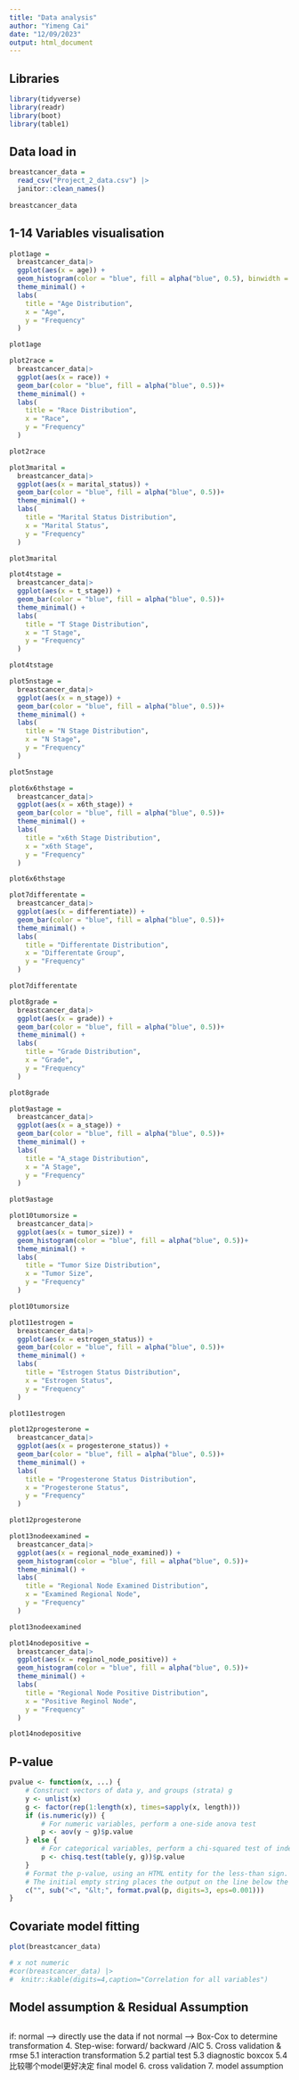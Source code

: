 ```yaml
---
title: "Data analysis"
author: "Yimeng Cai"
date: "12/09/2023"
output: html_document
---
```


## Libraries

```r
library(tidyverse)
library(readr)
library(boot)
library(table1)
```


## Data load in

```r
breastcancer_data =
  read_csv("Project_2_data.csv") |>
  janitor::clean_names()
  
breastcancer_data
```

## 1-14 Variables visualisation

```r
plot1age = 
  breastcancer_data|>
  ggplot(aes(x = age)) +
  geom_histogram(color = "blue", fill = alpha("blue", 0.5), binwidth = 5) +
  theme_minimal() +
  labs(
    title = "Age Distribution",
    x = "Age",
    y = "Frequency"
  )

plot1age
```


```r
plot2race = 
  breastcancer_data|>
  ggplot(aes(x = race)) +
  geom_bar(color = "blue", fill = alpha("blue", 0.5))+
  theme_minimal() +
  labs(
    title = "Race Distribution",
    x = "Race",
    y = "Frequency"
  )

plot2race
```

```r
plot3marital = 
  breastcancer_data|>
  ggplot(aes(x = marital_status)) +
  geom_bar(color = "blue", fill = alpha("blue", 0.5))+
  theme_minimal() +
  labs(
    title = "Marital Status Distribution",
    x = "Marital Status",
    y = "Frequency"
  )

plot3marital
```

```r
plot4tstage = 
  breastcancer_data|>
  ggplot(aes(x = t_stage)) +
  geom_bar(color = "blue", fill = alpha("blue", 0.5))+
  theme_minimal() +
  labs(
    title = "T Stage Distribution",
    x = "T Stage",
    y = "Frequency"
  )

plot4tstage
```

```r
plot5nstage = 
  breastcancer_data|>
  ggplot(aes(x = n_stage)) +
  geom_bar(color = "blue", fill = alpha("blue", 0.5))+
  theme_minimal() +
  labs(
    title = "N Stage Distribution",
    x = "N Stage",
    y = "Frequency"
  )

plot5nstage
```

```r
plot6x6thstage = 
  breastcancer_data|>
  ggplot(aes(x = x6th_stage)) +
  geom_bar(color = "blue", fill = alpha("blue", 0.5))+
  theme_minimal() +
  labs(
    title = "x6th Stage Distribution",
    x = "x6th Stage",
    y = "Frequency"
  )

plot6x6thstage
```

```r
plot7differentate = 
  breastcancer_data|>
  ggplot(aes(x = differentiate)) +
  geom_bar(color = "blue", fill = alpha("blue", 0.5))+
  theme_minimal() +
  labs(
    title = "Differentate Distribution",
    x = "Differentate Group",
    y = "Frequency"
  )

plot7differentate
```

```r
plot8grade = 
  breastcancer_data|>
  ggplot(aes(x = grade)) +
  geom_bar(color = "blue", fill = alpha("blue", 0.5))+
  theme_minimal() +
  labs(
    title = "Grade Distribution",
    x = "Grade",
    y = "Frequency"
  )

plot8grade
```

```r
plot9astage = 
  breastcancer_data|>
  ggplot(aes(x = a_stage)) +
  geom_bar(color = "blue", fill = alpha("blue", 0.5))+
  theme_minimal() +
  labs(
    title = "A_stage Distribution",
    x = "A Stage",
    y = "Frequency"
  )

plot9astage
```


```r
plot10tumorsize = 
  breastcancer_data|>
  ggplot(aes(x = tumor_size)) +
  geom_histogram(color = "blue", fill = alpha("blue", 0.5))+
  theme_minimal() +
  labs(
    title = "Tumor Size Distribution",
    x = "Tumor Size",
    y = "Frequency"
  )

plot10tumorsize
```

```r
plot11estrogen = 
  breastcancer_data|>
  ggplot(aes(x = estrogen_status)) +
  geom_bar(color = "blue", fill = alpha("blue", 0.5))+
  theme_minimal() +
  labs(
    title = "Estrogen Status Distribution",
    x = "Estrogen Status",
    y = "Frequency"
  )

plot11estrogen
```

```r
plot12progesterone = 
  breastcancer_data|>
  ggplot(aes(x = progesterone_status)) +
  geom_bar(color = "blue", fill = alpha("blue", 0.5))+
  theme_minimal() +
  labs(
    title = "Progesterone Status Distribution",
    x = "Progesterone Status",
    y = "Frequency"
  )

plot12progesterone
```

```r
plot13nodeexamined = 
  breastcancer_data|>
  ggplot(aes(x = regional_node_examined)) +
  geom_histogram(color = "blue", fill = alpha("blue", 0.5))+
  theme_minimal() +
  labs(
    title = "Regional Node Examined Distribution",
    x = "Examined Regional Node",
    y = "Frequency"
  )

plot13nodeexamined
```

```r
plot14nodepositive = 
  breastcancer_data|>
  ggplot(aes(x = reginol_node_positive)) +
  geom_histogram(color = "blue", fill = alpha("blue", 0.5))+
  theme_minimal() +
  labs(
    title = "Regional Node Positive Distribution",
    x = "Positive Reginol Node",
    y = "Frequency"
  )

plot14nodepositive
```


## P-value
```r
pvalue <- function(x, ...) {
    # Construct vectors of data y, and groups (strata) g
    y <- unlist(x)
    g <- factor(rep(1:length(x), times=sapply(x, length)))
    if (is.numeric(y)) {
        # For numeric variables, perform a one-side anova test
        p <- aov(y ~ g)$p.value
    } else {
        # For categorical variables, perform a chi-squared test of independence
        p <- chisq.test(table(y, g))$p.value
    }
    # Format the p-value, using an HTML entity for the less-than sign.
    # The initial empty string places the output on the line below the variable label.
    c("", sub("<", "&lt;", format.pval(p, digits=3, eps=0.001)))
}
```

## Covariate model fitting 

```r
plot(breastcancer_data)

# x not numeric
#cor(breastcancer_data) |>
#  knitr::kable(digits=4,caption="Correlation for all variables")
```

## Model assumption & Residual Assumption

```r

```


if: normal --> directly use the data
if not normal --> Box-Cox to determine transformation
4. Step-wise: forward/ backward /AIC 
5. Cross validation & rmse 
5.1 interaction transformation 
5.2 partial test 
5.3 diagnostic boxcox 
5.4 比较哪个model更好决定 final model 
6. cross validation 
7. model assumption

